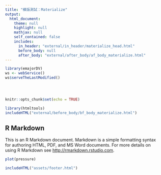 ```yaml
---
title: "模版測試：Materialize"
output: 
  html_document:
    theme: null
    highlight: null
    mathjax: null
    self_contained: false
    includes:
      in_header: "external/in_header/materialize_head.html"  
      before_body: null 
      after_body: "external/after_body/af_body_materialize.html"  
---
```


```r
library(emajorDV)
ws <- webService()
ws$serveTheLastModified()
```


<header>
</header>
<main>
```r
knitr::opts_chunk$set(echo = TRUE)
```


<!--以下為Body內容-->
```r
library(htmltools)
includeHTML("external/before_body/bf_body_materialize.html")
```


## R Markdown

This is an R Markdown document. Markdown is a simple formatting syntax for authoring HTML, PDF, and MS Word documents. For more details on using R Markdown see <http://rmarkdown.rstudio.com>.


```r
plot(pressure)
```


</main>

<!--footer-->
```r
includeHTML("assets/footer.html")
```
